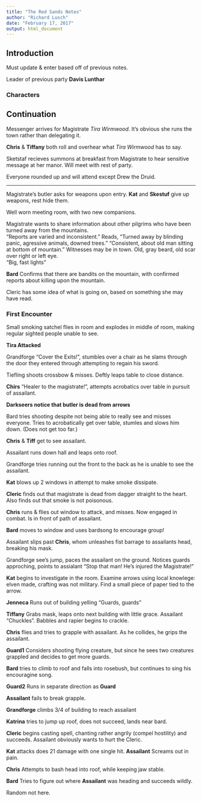 ```yaml
---
title: "The Red Sands Notes"
author: "Richard Lusch"
date: "February 17, 2017"
output: html_document
---
```


## Introduction

Must update & enter based off of previous notes.

Leader of previous party **Davis Lunthar**

### Characters



## Continuation

Messenger arrives for Magistrate *Tira Wirmwood*.  It's obvious she runs the town rather than delegating it.

**Chris** & **Tiffany** both roll and overhear what *Tira Wirmwood* has to say.

Sketstaf recieves summons at breakfast from Magistrate to hear sensitive message at her manor.  Will meet with rest of party.

Everyone rounded up and will attend except Drew the Druid.

*****

Magistrate's butler asks for weapons upon entry.  **Kat** and **Skestuf** give up weapons, rest hide them.

Well worn meeting room, with two new companions.

Magistrate wants to share information about other pilgrims who have been turned away from the mountains.  
"Reports are varied and inconsistent."
Reads, "Turned away by blinding panic, agressive animals, downed trees."
"Consistent, about old man sitting at bottom of mountain."
Witnesses may be in town.
Old, gray beard, old scar over right or left eye.  
"Big, fast lights"

**Bard** Confirms that there are bandits on the mountain, with confirmed reports about killing upon the mountain.  

Cleric has some idea of what is going on, based on something she may have read.

### First Encounter

Small smoking satchel flies in room and explodes in middle of room, making regular sighted people unable to see.

**Tira Attacked**  

Grandforge "Cover the Exits!", stumbles over a chair as he slams through the door they entered through attempting to regain his sword.

Tiefling shoots crossbow & misses.  Deftly leaps table to close distance.

**Chirs** "Healer to the magistrate!", attempts acrobatics over table in pursuit of assailant.

**Darkseers notice that butler is dead from arrows**

Bard tries shooting despite not being able to really see and misses everyone.  Tries to acrobatically get over table, stumles and slows him down.  (Does not get too far.)

**Chris** & **Tiff** get to see assailant.

Assailant runs down hall and leaps onto roof.

Grandforge tries running out the front to the back as he is unable to see the assailant.

**Kat** blows up 2 windows in attempt to make smoke dissipate.

**Cleric** finds out that magistrate is dead from dagger straight to the heart.  Also finds out that smoke is not poisonous.

**Chris** runs & flies out window to attack, and misses.  Now engaged in combat. Is in front of path of assailant.

**Bard** moves to window and uses bardsong to encourage group!

Assailant slips past **Chris**, whom unleashes fist barrage to assailants head, breaking his mask.

Grandforge see's jump, paces the assailant on the ground.  Notices guards approching, points to assialant "Stop that man!  He's injured the Magistrate!"

**Kat** begins to investigate in the room.  Examine arrows using local knowlege:  elven made, crafting was not military.  Find a small piece of paper tied to the arrow.

**Jenneca** Runs out of building yelling "Guards, guards"

**Tiffany** Grabs mask, leaps onto next building with little grace.  Assailant "Chuckles".  Babbles and rapier begins to crackle.

**Chris** flies and tries to grapple with assailant.  As he collides, he grips the assailant.

**Guard1** Considers shooting flying creature, but since he sees two creatures grappled and decides to get more guards.

**Bard** tries to climb to roof and falls into rosebush, but continues to sing his encouragine song.

**Guard2** Runs in separate direction as **Guard**

**Assailant** fails to break grapple.

**Grandforge** climbs 3/4 of building to reach assailant

**Katrina** tries to jump up roof, does not succeed, lands near bard.

**Cleric** begins casting spell, chanting rather angrily (compel hostility) and succeeds.  Assailant obviously wants to hurt the Cleric.

**Kat** attacks does 21 damage with one single hit.  **Assailant** Screams out in pain.

**Chris** Attempts to bash head into roof, while keeping jaw stable.

**Bard** Tries to figure out where **Assailant** was heading and succeeds wildly.

Random not here.
